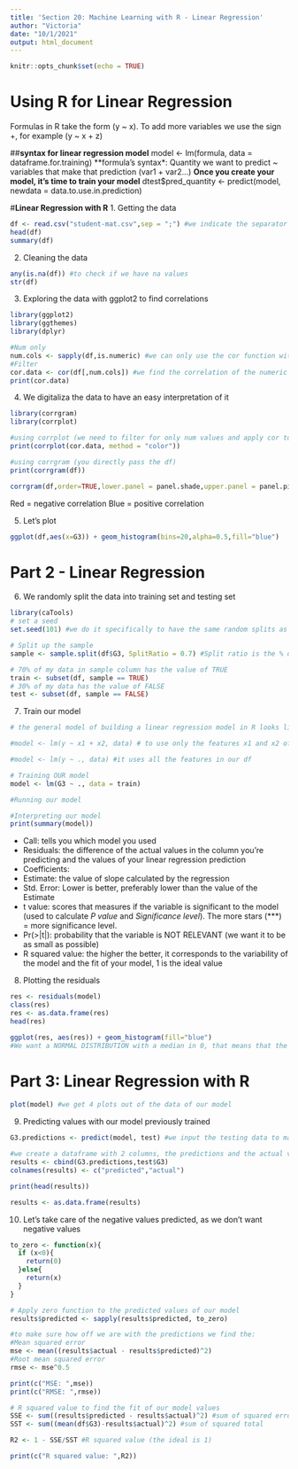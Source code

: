 ```yaml
---
title: 'Section 20: Machine Learning with R - Linear Regression'
author: "Victoria"
date: "10/1/2021"
output: html_document
---
```


```r
knitr::opts_chunk$set(echo = TRUE)
```

# **Using R for Linear Regression**
Formulas in R take the form (y ~ x). To add more variables we use the sign +, for example (y ~ x + z)

##**syntax for linear regression model**
model <- lm(formula, data = dataframe.for.training)
**formula's syntax*: Quantity we want to predict ~ variables that make that prediction (var1 + var2...)
**Once you create your model, it's time to train your model**
dtest$pred_quantity <- predict(model, newdata = data.to.use.in.prediction)

#**Linear Regression with R**
1. Getting the data
```r
df <- read.csv("student-mat.csv",sep = ";") #we indicate the separator is not a comma but a ;
head(df)
summary(df)
```
2. Cleaning the data
```r
any(is.na(df)) #to check if we have na values
str(df)
```
3. Exploring the data with ggplot2 to find correlations
```r
library(ggplot2)
library(ggthemes)
library(dplyr)

#Num only
num.cols <- sapply(df,is.numeric) #we can only use the cor function with numeric values
#Filter
cor.data <- cor(df[,num.cols]) #we find the correlation of the numeric columns
print(cor.data)
```
4. We digitaliza the data to have an easy interpretation of it
```r
library(corrgram)
library(corrplot)

#using corrplot (we need to filter for only num values and apply cor to the data)
print(corrplot(cor.data, method = "color"))

#using corrgram (you directly pass the df)
print(corrgram(df))

corrgram(df,order=TRUE,lower.panel = panel.shade,upper.panel = panel.pie,text.panel = panel.txt)
```
Red = negative correlation
Blue = positive correlation

5. Let's plot
```r
ggplot(df,aes(x=G3)) + geom_histogram(bins=20,alpha=0.5,fill="blue")
```

# Part 2 - Linear Regression
6. We randomly split the data into training set and testing set
```r
library(caTools)
# set a seed
set.seed(101) #we do it specifically to have the same random splits as the instructor

# Split up the sample
sample <- sample.split(df$G3, SplitRatio = 0.7) #Split ratio is the % of data that we'll use as TRAINING data

# 70% of my data in sample column has the value of TRUE
train <- subset(df, sample == TRUE)
# 30% of my data has the value of FALSE
test <- subset(df, sample == FALSE)
```
7. Train our model
```r
# the general model of building a linear regression model in R looks like this:

#model <- lm(y ~ x1 + x2, data) # to use only the features x1 and x2 of your df

#model <- lm(y ~ ., data) #it uses all the features in our df

```
```r
# Training OUR model
model <- lm(G3 ~ ., data = train)

#Running our model

#Interpreting our model
print(summary(model))


```

- Call: tells you which model you used  
- Residuals: the difference of the actual values in the column you're predicting and the values of your linear regression prediction  
- Coefficients:
-   Estimate: the value of slope calculated by the regression  
-   Std. Error: Lower is better, preferably lower than the value of the Estimate  
-  t value: scores that measures if the variable is significant to the model (used to calculate *P value* and *Significance level*). The more stars (***) = more significance level.
-  Pr(>|t|): probability that the variable is NOT RELEVANT (we want it to be as small as possible)  
- R squared value: the higher the better, it corresponds to the variability of the model and the fit of your model, 1 is the ideal value  

8. Plotting the residuals
```r
res <- residuals(model)
class(res)
res <- as.data.frame(res)
head(res)

ggplot(res, aes(res)) + geom_histogram(fill="blue")
#We want a NORMAL DISTRIBUTION with a median in 0, that means that the difference between the real mean value and our model's mean value is 0
```

# Part 3: Linear Regression with R
```r
plot(model) #we get 4 plots out of the data of our model
```
 9. Predicting values with our model previously trained
```r
G3.predictions <- predict(model, test) #we input the testing data to make predictions with the same format

#we create a dataframe with 2 columns, the predictions and the actual values
results <- cbind(G3.predictions,test$G3)
colnames(results) <- c("predicted","actual")

print(head(results))

results <- as.data.frame(results)            
```
 
10. Let's take care of the negative values predicted, as we don't want negative values
```r
to_zero <- function(x){
  if (x<0){
    return(0)
  }else{
    return(x)
  }
}

# Apply zero function to the predicted values of our model
results$predicted <- sapply(results$predicted, to_zero)

#to make sure how off we are with the predictions we find the:
#Mean squared error
mse <- mean((results$actual - results$predicted)^2)
#Root mean squared error
rmse <- mse^0.5

print(c("MSE: ",mse))
print(c("RMSE: ",rmse))

# R squared value to find the fit of our model values
SSE <- sum((results$predicted - results$actual)^2) #sum of squared errors
SST <- sum((mean(df$G3)-results$actual)^2) #sum of squared total

R2 <- 1 - SSE/SST #R squared value (the ideal is 1)

print(c("R squared value: ",R2))
```

